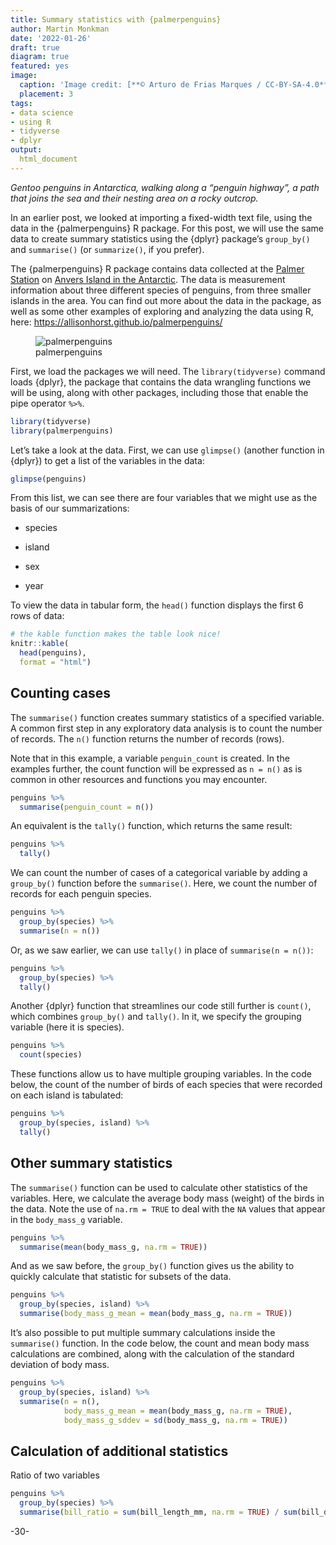 ```yaml
---
title: Summary statistics with {palmerpenguins}
author: Martin Monkman
date: '2022-01-26'
draft: true
diagram: true
featured: yes
image:
  caption: 'Image credit: [**© Arturo de Frias Marques / CC-BY-SA-4.0**](https://en.wikipedia.org/wiki/Gentoo_penguin#/media/File:Gentoo_Penguin_AdF.jpg)'
  placement: 3
tags:
- data science
- using R
- tidyverse
- dplyr
output:
  html_document
---
```


_Gentoo penguins in Antarctica, walking along a "penguin highway", a path that joins the sea and their nesting area on a rocky outcrop._



In an earlier post, we looked at importing a fixed-width text file, using the data in the {palmerpenguins} R package. For this post, we will use the same data to create summary statistics using the {dplyr} package's `group_by()` and `summarise()` (or `summarize()`, if you prefer).

The {palmerpenguins} R package contains data collected at the [Palmer Station](https://www.usap.gov/videoclipsandmaps/palwebcam.cfm){target="blank"} on [Anvers Island in the Antarctic](https://www.openstreetmap.org/search?query=palmer%20road#map=16/-64.7741/-64.0503){target="blank"}. The data is measurement information about three different species of penguins, from three smaller islands in the area. You can find out more about the data in the package, as well as some other examples of exploring and analyzing the data using R, here: [https://allisonhorst.github.io/palmerpenguins/](https://allisonhorst.github.io/palmerpenguins/){target="blank"}


![palmerpenguins](logo.png)

First, we load the packages we will need. The `library(tidyverse)` command loads {dplyr}, the package that contains the data wrangling functions we will be using, along with other packages, including those that enable the pipe operator `%>%`.

```r
library(tidyverse)
library(palmerpenguins)
```

Let's take a look at the data. First, we can use `glimpse()` (another function in {dplyr}) to get a list of the variables in the data:

```r
glimpse(penguins)
```

From this list, we can see there are four variables that we might use as the basis of our summarizations:

* species

* island

* sex

* year

To view the data in tabular form, the `head()` function displays the first 6 rows of data:

```r
# the kable function makes the table look nice!
knitr::kable(
  head(penguins),
  format = "html")
```


## Counting cases

The `summarise()` function creates summary statistics of a specified variable. A common first step in any exploratory data analysis is to count the number of records. The `n()` function returns the number of records (rows).

Note that in this example, a variable `penguin_count` is created. In the examples further, the count function will be expressed as `n = n()` as is common in other resources and functions you may encounter.

```r
penguins %>% 
  summarise(penguin_count = n())
```

An equivalent is the `tally()` function, which returns the same result:

```r
penguins %>% 
  tally()
```

We can count the number of cases of a categorical variable by adding a `group_by()` function before the `summarise()`. Here, we count the number of records for each penguin species.

```r
penguins %>% 
  group_by(species) %>% 
  summarise(n = n())

```

Or, as we saw earlier, we can use `tally()` in place of `summarise(n = n())`:

```r
penguins %>% 
  group_by(species) %>% 
  tally()
```

Another {dplyr} function that streamlines our code still further is `count()`, which combines `group_by()` and `tally()`. In it, we specify the grouping variable (here it is species).

```r
penguins %>% 
  count(species)
```

These functions allow us to have multiple grouping variables. In the code below, the count of the number of birds of each species that were recorded on each island is tabulated:

```r

penguins %>% 
  group_by(species, island) %>% 
  tally()

```


## Other summary statistics

The `summarise()` function can be used to calculate other statistics of the variables. Here, we calculate the average body mass (weight) of the birds in the data. Note the use of `na.rm = TRUE` to deal with the `NA` values that appear in the `body_mass_g` variable.

```r
penguins %>% 
  summarise(mean(body_mass_g, na.rm = TRUE))
```


And as we saw before, the `group_by()` function gives us the ability to quickly calculate that statistic for subsets of the data.

```r

penguins %>% 
  group_by(species, island) %>% 
  summarise(body_mass_g_mean = mean(body_mass_g, na.rm = TRUE))
```

It's also possible to put multiple summary calculations inside the `summarise()` function. In the code below, the count and mean body mass calculations are combined, along with the calculation of the standard deviation of body mass.

```r

penguins %>% 
  group_by(species, island) %>% 
  summarise(n = n(),
            body_mass_g_mean = mean(body_mass_g, na.rm = TRUE),
            body_mass_g_sddev = sd(body_mass_g, na.rm = TRUE))
```



## Calculation of additional statistics

Ratio of two variables

```r
penguins %>% 
  group_by(species) %>% 
  summarise(bill_ratio = sum(bill_length_mm, na.rm = TRUE) / sum(bill_depth_mm, na.rm = TRUE))
```



-30-

